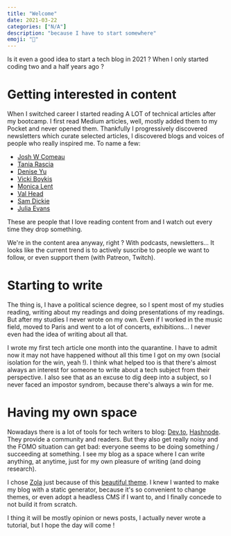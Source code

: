 ```yaml
---
title: "Welcome"
date: 2021-03-22
categories: ["N/A"]
description: "because I have to start somewhere"
emoji: "🥳"
---
```


Is it even a good idea to start a tech blog in 2021 ? When I only started coding two and a half years ago ?

# Getting interested in content

When I switched career I started reading A LOT of technical articles after my bootcamp.
I first read Medium articles, well, mostly added them to my Pocket and never opened them. Thankfully I progressively discovered newsletters which curate selected articles, I discovered blogs and voices of people who really inspired me. To name a few:
- [Josh W Comeau](https://www.joshwcomeau.com/)
- [Tania Rascia](https://www.taniarascia.com/)
- [Denise Yu](https://deniseyu.io/)
- [Vicki Boykis](https://vicki.substack.com/people/919000-vicki-boykis)
- [Monica Lent](https://monicalent.com/blog/)
- [Val Head](https://valhead.com/blog/)
- [Sam Dickie](https://www.samdickie.me/writing)
- [Julia Evans](https://jvns.ca/)

These are people that I love reading content from and I watch out every time they drop something.

We're in the content area anyway, right ? With podcasts, newsletters... It looks like the current trend is to actively suscribe to people we want to follow, or even support them (with Patreon, Twitch).

# Starting to write

The thing is, I have a political science degree, so I spent most of my studies reading, writing about my readings and doing presentations of my readings.
But after my studies I never wrote on my own. Even if I worked in the music field, moved to Paris and went to a lot of concerts, exhibitions... I never even had the idea of writing about all that.

I wrote my first tech article one month into the quarantine. I have to admit now it may not have happened without all this time I got on my own (social isolation for the win, yeah !). I think what helped too is that there's almost always an interest for someone to write about a tech subject from their perspective. I also see that as an excuse to dig deep into a subject, so I never faced an impostor syndrom, because there's always a win for me.

# Having my own space

Nowadays there is a lot of tools for tech writers to blog: [Dev.to](https://dev.to/), [Hashnode](https://hashnode.com/). They provide a community and readers. But they also get really noisy and the FOMO situation can get bad: everyone seems to be doing something / succeeding at something. I see my blog as a space where I can write anything, at anytime, just for my own pleasure of writing (and doing research).

I chose [Zola](https://www.getzola.org/) just because of this [beautiful theme](https://github.com/lopes/zola.386). I knew I wanted to make my blog with a static generator, because it's so convenient to change themes, or even adopt a headless CMS if I want to, and I finally concede to not build it from scratch.

I thing it will be mostly opinion or news posts, I actually never wrote a tutorial, but I hope the day will come !
